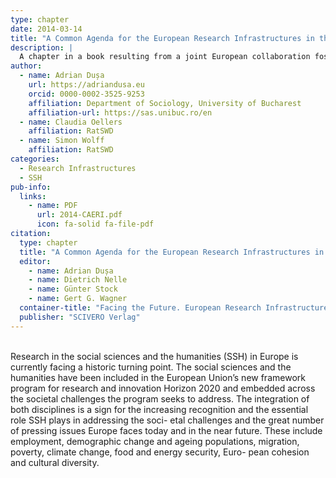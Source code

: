 ```yaml
---
type: chapter
date: 2014-03-14
title: "A Common Agenda for the European Research Infrastructures in the Social Sciences and Humanities"
description: |
  A chapter in a book resulting from a joint European collaboration fostered by the SSH working group of the European Strategy Forum for Research Infrastructures (ESFRI).
author:
  - name: Adrian Dușa
    url: https://adriandusa.eu
    orcid: 0000-0002-3525-9253
    affiliation: Department of Sociology, University of Bucharest
    affiliation-url: https://sas.unibuc.ro/en
  - name: Claudia Oellers
    affiliation: RatSWD
  - name: Simon Wolff
    affiliation: RatSWD
categories:
  - Research Infrastructures
  - SSH
pub-info:
  links:
    - name: PDF
      url: 2014-CAERI.pdf
      icon: fa-solid fa-file-pdf
citation:
  type: chapter
  title: "A Common Agenda for the European Research Infrastructures in the Social Sciences and Humanities"
  editor:
    - name: Adrian Dușa
    - name: Dietrich Nelle
    - name: Günter Stock
    - name: Gert G. Wagner
  container-title: "Facing the Future. European Research Infrastructures for the Humanities and Social Sciences"
  publisher: "SCIVERO Verlag"
---
```


<br> Research in the social sciences and the humanities (SSH) in Europe is currently facing a historic turning point. The social sciences and the humanities have been included in the European Union’s new framework program for research and innovation Horizon 2020 and embedded across the societal challenges the program seeks to address. The integration of both disciplines is a sign for the increasing recognition and the essential role SSH plays in addressing the soci- etal challenges and the great number of pressing issues Europe faces today and in the near future. These include employment, demographic change and ageing populations, migration, poverty, climate change, food and energy security, Euro- pean cohesion and cultural diversity.

